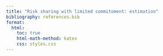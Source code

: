 ```yaml
---
title: "Risk sharing with limited commitoment: estimation"
bibliography: references.bib
format:
  html:
    toc: true
    html-math-method: katex
    css: styles.css
---
```


